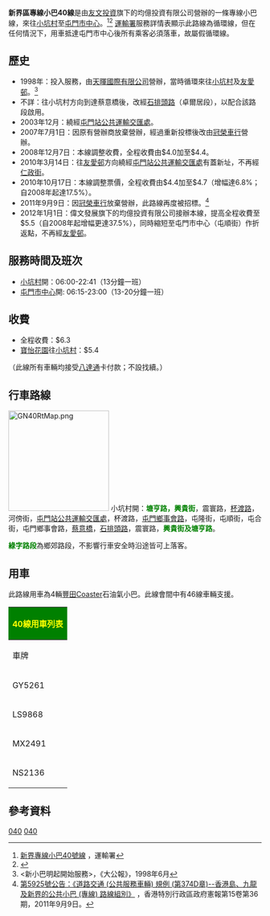 {{公共汽車路線資訊
|代表圖像=NTMinibus40 NS2136.jpg
|圖像說明=偉文發展時期
|代表圖像二=NWMinibus040.jpg
|圖像說明二=馬亞木時期
|經營者=友文投資
|路線名稱=新界區專線小巴40線
|路線用車=[[豐田Coaster|豐田Coaster]]LPG
|起點站= [[小坑村|小坑村]]
|去程途經地點=[[大興_(香港)|大興]]
|回程途經地點=[[屯門新墟|屯門新墟]]
|終點站= [[屯門市中心|屯門市中心]]
|全程行駛里程=
|單程行駛里程=7.5公里
|起點站服務時間=06:00-22:41
|終點站服務時間=06:15-23:00
|班次頻率=13-20分鐘
|全程收費=$6.3
|分段收費站點=[[寶怡花園|寶怡花園]]往[[小坑村|小坑村]]：$5.4
|主要競爭交通=[[香港輕鐵|輕鐵]]<br>九龍巴士58系、[[九龍巴士260X線|260X]]<br>（只限往屯門方向）
}}

'''新界區專線小巴40線'''是由[[友文投資|友文投資]]旗下的均億投資有限公司營辦的一條專線小巴線，來往[[小坑村|小坑村]]至[[屯門市中心|屯門市中心]]。<ref>[http://www.td.gov.hk/tc/transport_in_hong_kong/public_transport/minibuses/green/gmb_online_guide/new_territories_gmb_routes/nt_40/index.html 新界專線小巴40號線] {{webarchive|url=https://web.archive.org/web/20120105075229/http://www.td.gov.hk/tc/transport_in_hong_kong/public_transport/minibuses/green/gmb_online_guide/new_territories_gmb_routes/nt_40/index.html |date=2012-01-05 }}，運輸署</ref><ref>{{Cite web |url=http://www.681busterminal.com/version2/index.php?fi=a201&id=258 |title=681巴士總站 |access-date=2009-07-12 |archive-date=2019-08-23 |archive-url=https://web.archive.org/web/20190823205243/http://www.681busterminal.com/version2/index.php?fi=a201&id=258 |dead-url=no }}</ref>
[[運輸署|運輸署]]服務詳情表顯示此路線為循環線，但在任何情況下，用車抵達屯門市中心後所有乘客必須落車，故屬假循環線。

==歷史==
*1998年：投入服務，由[[天暉國際有限公司|天暉國際有限公司]]營辦，當時循環來往[[小坑村|小坑村]]及[[友愛邨|友愛邨]]。<ref><新小巴明起開始服務>，《大公報》，1998年6月</ref>
* 不詳：往小坑村方向到達蔡意橋後，改經[[石排頭路|石排頭路]]（卓爾居段），以配合該路段啟用。
*2003年12月：繞經[[屯門站公共運輸交匯處|屯門站公共運輸交匯處]]。
*2007年7月1日：因原有營辦商放棄營辦，經過重新投標後改由[[冠榮車行|冠榮車行]]營辦。
*2008年12月7日：本線調整收費，全程收費由$4.0加至$4.4。
*2010年3月14日：往[[友愛邨|友愛邨]]方向繞經[[屯門站公共運輸交匯處|屯門站公共運輸交匯處]]有蓋新址，不再經[[仁政街|仁政街]]。
*2010年10月17日：本線調整票價，全程收費由$4.4加至$4.7（增幅達6.8%；自2008年起達17.5%）。
* 2011年9月9日：因[[冠榮車行|冠榮車行]]放棄營辦，此路線再度被招標。<ref>[http://www.gld.gov.hk/egazette/pdf/20111536/cgn201115365925.pdf 第5925號公告：《道路交通 (公共服務車輛) 規例 (第374D章)--香港島、九龍及新界的公共小巴 (專線) 路線組別》] {{Wayback|url=http://www.gld.gov.hk/egazette/pdf/20111536/cgn201115365925.pdf |date=20210417015430 }}，香港特別行政區政府憲報第15卷第36期，2011年9月9日。</ref>
*2012年1月1日：偉文發展旗下的均億投資有限公司接辦本線，提高全程收費至$5.5（自2008年起增幅更達37.5%），同時縮短至屯門市中心（屯順街）作折返點，不再經[[友愛邨|友愛邨]]。

==服務時間及班次==
*[[小坑村|小坑村]]開：06:00-22:41（13分鐘一班）
*[[屯門市中心|屯門市中心]]開: 06:15-23:00（13-20分鐘一班）

==收費==
*全程收費：$6.3
*[[寶怡花園|寶怡花園]]往[[小坑村|小坑村]]：$5.4
（此線所有車輛均接受[[八達通|八達通]]卡付款；不設找續。）

==行車路線==
[[File:GN40RtMap.png|200px]]
小坑村開：<span style="color:Green;">'''塘亨路，興貴街'''</span>，震寰路，[[杯渡路|杯渡路]]，河傍街，[[屯門站公共運輸交匯處|屯門站公共運輸交匯處]]，杯渡路，[[屯門鄉事會路|屯門鄉事會路]]，屯隆街，屯順街，屯合街，屯門鄉事會路，[[蔡意橋|蔡意橋]]，[[石排頭路|石排頭路]]，震寰路，<span style="color:Green;">'''興貴街及塘亨路'''</span>。
;<span style="color:Green;">'''綠字路段'''</span>為鄉郊路段，不影響行車安全時沿途皆可上落客。

==用車==
此路線用車為4輛[[豐田Coaster|豐田Coaster]]石油氣小巴。此線會間中有46線車輛支援。

{|class="wikitable" style="text-align:center;"
!colspan="3" style="background:green; color:Yellow"|40線用車列表
|-
! 車牌 || 車種代號 || 備註
|-
| GY5261 || 2006年5LS2 || 原為140M線用車
|-
| LS9868 || 2004年5LS2 || 車身部份組件由KZ8531（2003年5LS）拆出重新安裝
|-
| MX2491 || 2007年5LS2 || 原為紅色小巴
|-
| NS2136 || 2009年6LS || 原為紅色小巴
|}

==參考資料==
{{reflist}}
{{友文投資}}
{{屯門區小巴路線列表}}

[[Category:新界區小巴路線|040]]
[[Category:屯門區小巴路線|040]]